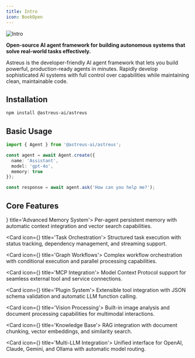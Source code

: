 ```yaml
---
title: Intro
icon: BookOpen
---
```


![Intro](/docs/intro.webp)


**Open-source AI agent framework for building autonomous systems that solve real-world tasks effectively.**

Astreus is the developer-friendly AI agent framework that lets you build powerful, production-ready agents in minutes. Rapidly develop sophisticated AI systems with full control over capabilities while maintaining clean, maintainable code.

## Installation

```bash
npm install @astreus-ai/astreus
```

## Basic Usage

```typescript
import { Agent } from '@astreus-ai/astreus';

const agent = await Agent.create({
  name: 'Assistant',
  model: 'gpt-4o',
  memory: true
});

const response = await agent.ask('How can you help me?');
```

## Core Features

<Cards>
<Card icon={<Brain className="text-blue-300" />} title='Advanced Memory System'>
Per-agent persistent memory with automatic context integration and vector search capabilities.
</Card>

<Card icon={<GitBranch className="text-green-300" />} title='Task Orchestration'>
Structured task execution with status tracking, dependency management, and streaming support.
</Card>

<Card icon={<Layers className="text-purple-300" />} title='Graph Workflows'>
Complex workflow orchestration with conditional execution and parallel processing capabilities.
</Card>

<Card icon={<Network className="text-orange-300" />} title='MCP Integration'>
Model Context Protocol support for seamless external tool and service connections.
</Card>

<Card icon={<Puzzle className="text-red-300" />} title='Plugin System'>
Extensible tool integration with JSON schema validation and automatic LLM function calling.
</Card>

<Card icon={<Eye className="text-cyan-300" />} title='Vision Processing'>
Built-in image analysis and document processing capabilities for multimodal interactions.
</Card>

<Card icon={<MessageSquare className="text-yellow-300" />} title='Knowledge Base'>
RAG integration with document chunking, vector embeddings, and similarity search.
</Card>

<Card icon={<Brain className="text-indigo-300" />} title='Multi-LLM Integration'>
Unified interface for OpenAI, Claude, Gemini, and Ollama with automatic model routing.
</Card>
</Cards>